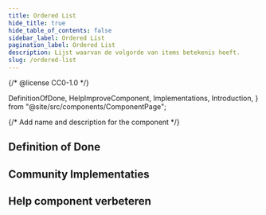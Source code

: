 ```yaml
---
title: Ordered List
hide_title: true
hide_table_of_contents: false
sidebar_label: Ordered List
pagination_label: Ordered List
description: Lijst waarvan de volgorde van items betekenis heeft.
slug: /ordered-list
---
```


{/* @license CC0-1.0 */}

  DefinitionOfDone,
  HelpImproveComponent,
  Implementations,
  Introduction,
} from "@site/src/components/ComponentPage";

{/* Add name and description for the component */}


<Introduction component={component} headingLevel={1} description={description} />

## Definition of Done

<DefinitionOfDone component={component} headingLevel={3} />

## Community Implementaties

<Implementations component={component} headingLevel={3} />

## Help component verbeteren

<HelpImproveComponent component={component} headingLevel={3} />
